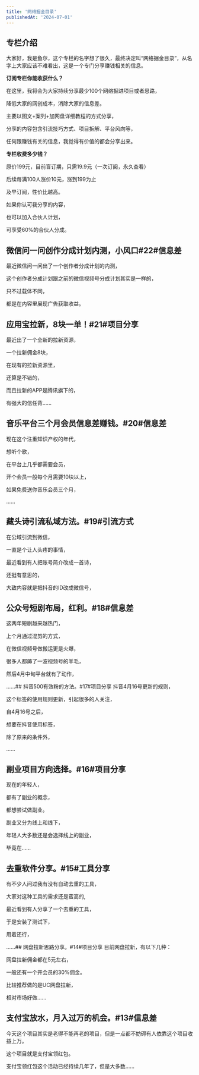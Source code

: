 ```yaml
---
title: '网络掘金目录'
publishedAt: '2024-07-01'
---
```


## 专栏介绍

大家好，我是鱼尔，这个专栏的名字想了很久，最终决定叫“网络掘金目录”，从名字上大家应该不难看出，这是一个专门分享赚钱相关的信息。

**订阅专栏你能收获什么？**

在这里，我将会为大家持续分享最少100个网络掘进项目或者思路，

降低大家的网创成本，消除大家的信息差。

主要以图文+案列+加网盘详细教程的方式分享，

分享的内容包含引流技巧方式、项目拆解、平台风向等，

任何跟赚钱有关的信息，我觉得有价值的都会分享出来。

**专栏收费多少钱？**

原价199元，目前盲订期，只需19.9元（一次订阅，永久查看）

后续每满100人涨价10元，涨到199为止

及早订阅，性价比越高。

如果你认可我分享的内容，

也可以加入合伙人计划，

可享受60%的合伙人分成。



## 微信问一问创作分成计划内测，小风口#22#信息差
最近微信问一问出了一个创作者分成计划的内测，

这个创作者分成计划跟之前的微信视频号分成计划其实是一样的，

只不过载体不同，

都是在内容里展现广告获取收益。

## 应用宝拉新，8块一单！#21#项目分享
最近出了一个全新的拉新资源，

一个拉新佣金8块，

在现有的拉新资源里，

还算是不错的，

而且拉新的APP是腾讯旗下的，

有强大的信任背......

## 音乐平台三个月会员信息差赚钱。#20#信息差
现在这个注重知识产权的年代，

想听个歌，

在平台上几乎都需要会员，

开个会员一般每个月需要10块以上，

如果免费送你音乐会员三个月，

......

## 藏头诗引流私域方法。#19#引流方式
在公域引流到微信，

一直是个让人头疼的事情，

最近看到有人把账号简介改成一首诗，

还挺有意思的，

大致内容就是把抖音的ID改成微信号，

## 公众号短剧布局，红利。#18#信息差
这两年短剧越来越热门，

上个月通过混剪的方式，

在微信视频号做搬运更是火爆，

很多人都薅了一波视频号的羊毛，

然后4月中旬平台就有了动作，

......## 抖音500有效粉的方法。#17#项目分享
抖音4月16号更新的规则，

这个标签的使用规则更新，引起很多的人关注，

自4月16号之后，

想要在抖音使用标签，

除了原来的条件外，

......

## 副业项目方向选择。#16#项目分享
现在的年轻人，

都有了副业的概念，

都想尝试做副业。

副业又分为线上和线下，

年轻人大多数还是会选择线上的副业，

毕竟在......

## 去重软件分享。#15#工具分享
有不少人问过我有没有自动去重的工具，

大家对这种工具的需求还是蛮高的,

最近看到有人分享了一个去重的工具，

于是安装了测试下，

用着还行，

......## 网盘拉新思路分享。#14#项目分享
目前网盘拉新，有以下几种：

网盘拉新佣金都在5元左右，

一般还有一个开会员的30%佣金。

比较推荐做的是UC网盘拉新，

相对市场好做......

## 支付宝放水，月入过万的机会。#13#信息差
今天这个项目其实是老得不能再老的项目，但是一点都不妨碍有人依靠这个项目收益上万。

这个项目就是支付宝领红包。

支付宝领红包这个活动已经持续几年了，但是大多数......

